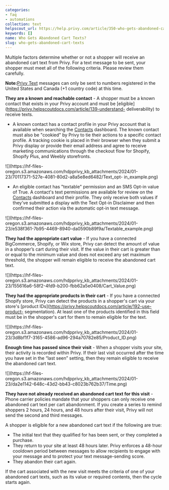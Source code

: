 ```yaml
---
categories:
- faq
- automations
collection: text
helpscout_url: https://help.privy.com/article/350-who-gets-abandoned-cart-texts
keywords: []
name: Who Gets Abandoned Cart Texts?
slug: who-gets-abandoned-cart-texts
---
```

Multiple factors determine whether or not a shopper will receive an abandoned
cart text from Privy. For a text message to be sent, your shopper must meet
all of the following criteria. Please review them carefully.

**Note:**[Privy
Text](https://www.privy.com/pricing?utm_source=knowledgebase&utm_medium=article)
messages can only be sent to numbers registered in the United States and
Canada (+1 country code) at this time.

**They are a known and reachable contact** \- A shopper must be a known
contact that exists in your Privy account and must be
[eligible](https://privy.helpscoutdocs.com/article/139-understand-
deliverability) to receive texts.

  * A known contact has a contact profile in your Privy account that is available when searching the [Contacts](https://dashboard.privy.com/contacts) dashboard. The known contact must also be "cookied" by Privy to tie their actions to a specific contact profile. A tracking cookie is placed in their browser when they submit a Privy display or provide their email address and agree to receive marketing communications through the checkout flow for Shopify, Shopify Plus, and Weebly storefronts. 

![](https://hf-files-
oregon.s3.amazonaws.com/hdpprivy_kb_attachments/2024/01-23/70117371-527e-4081-80d2-a8a5e8ed6482/Text_opt-
in_example.png)

  * An eligible contact has "textable" permission and an SMS Opt-in value of True. A contact's text permissions are available for review on the [Contacts](https://dashboard.privy.com/contacts) dashboard and their profile. They only receive both values if they've submitted a display with the Text Opt-in Disclaimer and then confirmed their action via the automatic opt-in text message.

![](https://hf-files-
oregon.s3.amazonaws.com/hdpprivy_kb_attachments/2024/01-23/e538f361-7b95-4469-8940-da0590b89f9a/Textable_example.png)

**They had the appropriate cart value** \- If you have a connected
BigCommerce, Shopify, or Wix store, Privy can detect the amount of value in a
shopper’s cart during their visit. If the value in their cart is greater than
or equal to the minimum value and does not exceed any set maximum threshold,
the shopper will remain eligible to receive the abandoned cart text.

![](https://hf-files-
oregon.s3.amazonaws.com/hdpprivy_kb_attachments/2024/01-23/155616a6-58f2-4fd9-b200-fbb62a5e0408/Cart_Value.png)

**They had the appropriate products in their cart** \- If you have a connected
Shopify store, Privy can detect the products in a shopper's cart via your
store's [product IDs](https://privy.helpscoutdocs.com/article/192-use-product-
segmentation). At least one of the products identified in this field must be
in the shopper's cart for them to remain eligible for the text.

![](https://hf-files-
oregon.s3.amazonaws.com/hdpprivy_kb_attachments/2024/01-23/3d8bf1f7-3165-4586-ad96-294a70782e85/Product_ID.png)

**Enough time has passed since their visit** \- When a shopper visits your
site, their activity is recorded within Privy. If their last visit occurred
after the time you have set in the “last seen” setting, then they remain
eligible to receive the abandoned cart text.

![](https://hf-files-
oregon.s3.amazonaws.com/hdpprivy_kb_attachments/2024/01-23/da2e1142-648c-43d2-bb43-c8023b762b37/Time.png)

**They have not already received an abandoned cart text for this visit** \-
Phone carrier policies mandate that your shoppers can only receive one
abandoned cart text per cart abandonment. If you create a series to remind
shoppers 2 hours, 24 hours, and 48 hours after their visit, Privy will not
send the second and third messages.

A shopper is eligible for a new abandoned cart text if the following are true:

  * The initial text that they qualified for has been sent, or they completed a purchase. 
  * They return to your site at least 48 hours later. Privy enforces a 48-hour cooldown period between messages to allow recipients to engage with your message and to protect your text message-sending score. 
  * They abandon their cart again. 

If the cart associated with the new visit meets the criteria of one of your
abandoned cart texts, such as its value or required contents, then the cycle
starts again.

